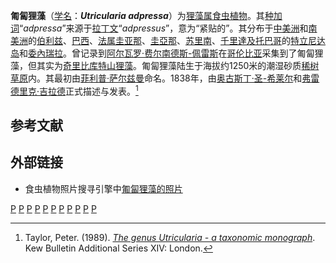 {{noteTA
|G1=Carnivorous Plant
}}
{{Speciesbox 
| taxon = Utricularia adpressa
| authority = [[Salzm.|Salzm.]] ex [[奥古斯丁·圣-希莱尔|A.St.-Hil.]] & [[弗雷德里克·吉拉德|Girard]]
|synonyms = *''Utricularia aureola''<br /><small>[[S.F.Blake|S.F.Blake]]</small>
*''Utricularia aureolimba''<br /><small>[[Steyerm.|Steyerm.]]</small>
|}}

'''匍匐狸藻'''（[[学名|学名]]：'''''Utricularia adpressa'''''）为[[狸藻属|狸藻属]][[食虫植物|食虫植物]]。其[[种加词|种加词]]“''adpressa''”来源于[[拉丁文|拉丁文]]“''adpressus''”，意为“紧贴的”。其分布于[[中美洲|中美洲]]和[[南美洲|南美洲]]的[[伯利兹|伯利兹]]、[[巴西|巴西]]、[[法属圭亚那|法属圭亚那]]、[[圭亞那|圭亞那]]、[[苏里南|苏里南]]、[[千里達及托巴哥|千里達及托巴哥]]的[[特立尼达岛|特立尼达岛]]和[[委內瑞拉|委內瑞拉]]。曾记录到[[阿尔瓦罗·费尔南德斯-佩雷斯|阿尔瓦罗·费尔南德斯-佩雷斯]]{{small|（Alvaro Fernández-Pérez）}}在[[哥伦比亚|哥伦比亚]]采集到了匍匐狸藻，但其实为[[奇里比库特山狸藻|奇里比库特山狸藻]]{{small|（''U. chiribiquitensis''）}}。匍匐狸藻陆生于海拔约1250米的潮湿砂质[[稀树草原|稀树草原]]内。其最初由[[菲利普·萨尔兹曼|菲利普·萨尔兹曼]]{{small|（Philipp Salzmann）}}命名。1838年，由[[奥古斯丁·圣-希莱尔|奥古斯丁·圣-希莱尔]]和[[弗雷德里克·吉拉德|弗雷德里克·吉拉德]]{{small|（Frédéric de Girard）}}正式描述与发表。<ref name="Taylor 1989">Taylor, Peter. (1989). ''[[狸藻属——分类学专著|The genus Utricularia - a taxonomic monograph]]''. Kew Bulletin Additional Series XIV: London.</ref>

== 参考文献 ==
{{reflist}}

== 外部链接 ==
{{refbegin|2}}
* 食虫植物照片搜寻引擎中[http://www.cpphotofinder.com/utricularia-adpressa-248.html 匍匐狸藻的照片] {{Wayback|url=http://www.cpphotofinder.com/utricularia-adpressa-248.html |date=20200927164633 }}
{{commons-inline|Utricularia adpressa|匍匐狸藻}}
{{wikispecies-inline|Utricularia adpressa|匍匐狸藻}}
{{refend}}

{{Utricularia}}
{{Taxonbar|from=Q7902997}}

[[Category:中美洲食虫植物|P]]
[[Category:南美洲食虫植物|P]]
[[Category:伯利兹植物|P]]
[[Category:巴西植物|P]]
[[Category:法属圭亚那植物|P]]
[[Category:圭亚那植物|P]]
[[Category:苏里南植物|P]]
[[Category:特里尼达和多巴哥植物|P]]
[[Category:委内瑞拉植物|P]]
[[Category:狸藻属|P]]
[[Category:蚌实狸藻组|P]]


{{狸藻属小作品}}